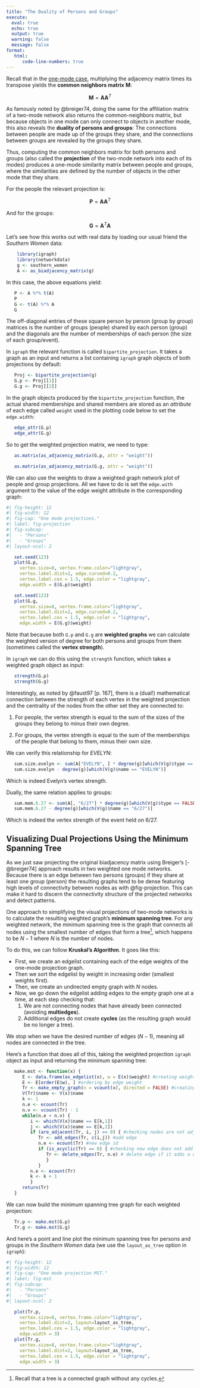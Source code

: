 ```yaml
---
title: "The Duality of Persons and Groups"
execute: 
  eval: true
  echo: true
  output: true
  warning: false
  message: false
format: 
   html:
      code-line-numbers: true
---
```


Recall that in the [one-mode case](prestige.qmd), multiplying the adjacency matrix times its transpose yields the **common neighbors matrix** $\mathbf{M}$:

$$
\mathbf{M} = \mathbf{A}\mathbf{A}^T
$$

As famously noted by @breiger74, doing the same for the affiliation matrix of a two-mode network also returns the common-neighbors matrix, but because objects in one mode can only connect to objects in another mode, this also reveals the **duality of persons and groups**: The connections between people are made up of the groups they share, and the connections between groups are revealed by the groups they share.

Thus, computing the common neighbors matrix for both persons and groups (also called the **projection** of the two-mode network into each of its modes) produces a one-mode similarity matrix between people and groups, where the similarities are defined by the number of objects in the other mode that they share. 

For the people the relevant projection is:

$$
\mathbf{P} = \mathbf{A}\mathbf{A}^T
$$

And for the groups:

$$
\mathbf{G} = \mathbf{A}^T\mathbf{A}
$$

Let's see how this works out with real data by loading our usual friend the *Southern Women* data:

```r
    library(igraph)
    library(networkdata)
    g <- southern_women
    A <- as_biadjacency_matrix(g)
```

In this case, the above equations yield:

```r
   P <- A %*% t(A)
   P
   G <- t(A) %*% A
   G
```

The off-diagonal entries of these square person by person (group by group) matrices is the number of groups (people) shared by each person (group) and the diagonals are the number of memberships of each person (the size of each group/event).

In `igraph` the  relevant function is called `bipartite_projection`. It takes a graph as an input and returns a list containing `igraph` graph objects of both projections by default:

```r
   Proj <- bipartite_projection(g)
   G.p <- Proj[[1]]
   G.g <- Proj[[2]]
```

In the graph objects produced by the `bipartite_projection` function, the actual shared memberships and shared members are stored as an *attribute* of each edge called `weight` used in the plotting code below to set the `edge.width`:

```r
   edge_attr(G.p)
   edge_attr(G.g)
```

So to get the weighted projection matrix, we need to type:

```r
   as.matrix(as_adjacency_matrix(G.p, attr = "weight"))
```

```r
   as.matrix(as_adjacency_matrix(G.g, attr = "weight"))
```
We can also use the weights to draw a weighted graph network plot of people and group projections. All we have to do is set the `edge.with` argument to the value of the edge weight attribute in the corresponding graph:

```r
#| fig-height: 12
#| fig-width: 12
#| fig-cap: "One mode projections."
#| label: fig-projection
#| fig-subcap: 
#|   - "Persons"
#|   - "Groups"
#| layout-ncol: 2

   set.seed(123)
   plot(G.p, 
     vertex.size=8, vertex.frame.color="lightgray", 
     vertex.label.dist=2, edge.curved=0.2, 
     vertex.label.cex = 1.5, edge.color = "lightgray",
     edge.width = E(G.p)$weight)

   set.seed(123)
   plot(G.g, 
     vertex.size=8, vertex.frame.color="lightgray", 
     vertex.label.dist=2, edge.curved=0.2, 
     vertex.label.cex = 1.5, edge.color = "lightgray",
     edge.width = E(G.g)$weight)
```

Note that because both `G.p` and `G.g` are **weighted graphs** we can calculate the weighted version of degree for both persons and groups from them (sometimes called the **vertex strength**).

In `igraph` we can do this using the `strength` function, which takes a weighted graph object as input:

```r
   strength(G.p)
   strength(G.g)
```

Interestingly, as noted by @faust97 [p. 167], there is a (dual!) mathematical connection between the strength of each vertex in the weighted projection and the centrality of the nodes from the other set they are connected to:

1. For people, the vertex strength is equal to the sum of the sizes of the groups they belong to minus their own degree.

1. For groups, the vertex strength is equal to the sum of the memberships of the people that belong to them, minus their own size.

We can verify this relationship for $EVELYN$:

```r
   sum.size.evelyn <- sum(A["EVELYN", ] * degree(g)[which(V(g)$type == TRUE)]) #sum of the sizes of the groups Evelyn belongs to
   sum.size.evelyn - degree(g)[which(V(g)$name == "EVELYN")]
```

Which is indeed Evelyn's vertex strength. 

Dually, the same relation applies to groups:

```r
   sum.mem.6.27 <- sum(A[, "6/27"] * degree(g)[which(V(g)$type == FALSE)]) #sum of the memberships of people in the first group
   sum.mem.6.27 - degree(g)[which(V(g)$name == "6/27")]
```

Which is indeed the vertex strength of the event held on 6/27.

## Visualizing Dual Projections Using the Minimum Spanning Tree

As we just saw projecting the original biadjacency matrix using Breiger's [-@breiger74] approach results in two weighted one mode networks. Because there is an edge between two persons (groups) if they share at least one group (person) the resulting graphs tend to be dense featuring high levels of connectivity between nodes as with @fig-projection. This can make it hard to discern the connectivity structure of the projected networks and detect patterns.

One approach to simplifying the visual projections of two-mode networks is to calculate the resulting weighted graph's **minimum spanning tree**. For any weighted network, the minimum spanning tree is the graph that connects all nodes using the smallest number of edges that form a tree^[Recall that a tree is a connected graph without any cycles.], which happens to be $N-1$ where $N$ is the number of nodes. 

To do this, we can follow **Kruskal's Algorithm**. It goes like this:

- First, we create an edgelist containing each of the edge weights of the one-mode projection graph.
- Then we sort the edgelist by weight in increasing order (smallest weights first).
- Then, we create an undirected empty graph with $N$ nodes.
- Now, we go down the edgelist adding edges to the empty graph one at a time, at each step checking that:
  1. We are not connecting nodes that have already been connected (avoiding **multiedges**).
  1. Additional edges do not create **cycles** (as the resulting graph would be no longer a tree). 

We stop when we have the desired number of edges ($N-1$), meaning all nodes are connected in the tree.

Here's a function that does all of this, taking the weighted projection `igraph` object as input and returning the minimum spanning tree:

```r
   make.mst <- function(x) {
      E <- data.frame(as_edgelist(x), w = E(x)$weight) #creating weighted edge list
      E <- E[order(E$w), ] #ordering by edge weight
      Tr <- make_empty_graph(n = vcount(x), directed = FALSE) #creating empty graph
      V(Tr)$name <- V(x)$name
      k <- 1
      n.e <- ecount(Tr)
      n.v <- vcount(Tr) - 1
      while(n.e < n.v) {
         i <- which(V(x)$name == E[k,1])
         j <- which(V(x)$name == E[k,2])
         if (are_adjacent(Tr, i, j) == 0) { #checking nodes are not adjacent
            Tr <- add_edges(Tr, c(i,j)) #add edge
            n.e <- ecount(Tr) #new edge id
            if (is_acyclic(Tr) == 0) { #checking new edge does not add a cycle
               Tr <- delete_edges(Tr, n.e) # delete edge if it adds a cycle
               }
            }
         n.e <- ecount(Tr)
         k <- k + 1
         }
      return(Tr)
   }
```

We can now build the minimum spanning tree graph for each weighted projection:

```r
   Tr.p <- make.mst(G.p)
   Tr.g <- make.mst(G.g)
```

And here's a point and line plot the minimum spanning tree for persons and groups in the *Southern Women* data (we use the `layout_as_tree` option in `igraph`):

```r
#| fig-height: 12
#| fig-width: 12
#| fig-cap: "One mode projection MST."
#| label: fig-mst
#| fig-subcap: 
#|   - "Persons"
#|   - "Groups"
#| layout-ncol: 2

   plot(Tr.p, 
     vertex.size=8, vertex.frame.color="lightgray", 
     vertex.label.dist=2, layout=layout_as_tree,
     vertex.label.cex = 1.5, edge.color = "lightgray",
     edge.width = 3)
   plot(Tr.g, 
     vertex.size=8, vertex.frame.color="lightgray", 
     vertex.label.dist=2, layout=layout_as_tree,
     vertex.label.cex = 1.5, edge.color = "lightgray",
     edge.width = 3)
```
